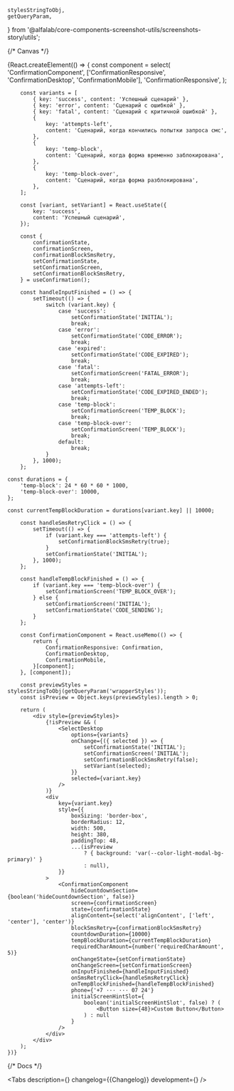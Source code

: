 
    stylesStringToObj,
    getQueryParam,
} from '@alfalab/core-components-screenshot-utils/screenshots-story/utils';

<Meta title='Components/Confirmation' id='Confirmation' />

{/* Canvas */}

<Story name='Confirmation'>
    {React.createElement(() => {
        const component = select(
            'ConfirmationComponent',
            ['ConfirmationResponsive', 'ConfirmationDesktop', 'ConfirmationMobile'],
            'ConfirmationResponsive',
        );

        const variants = [
            { key: 'success', content: 'Успешный сценарий' },
            { key: 'error', content: 'Сценарий с ошибкой' },
            { key: 'fatal', content: 'Сценарий с критичной ошибкой' },
            {
                key: 'attempts-left',
                content: 'Сценарий, когда кончились попытки запроса смс',
            },
            {
                key: 'temp-block',
                content: 'Сценарий, когда форма временно заблокирована',
            },
            {
                key: 'temp-block-over',
                content: 'Сценарий, когда форма разблокирована',
            },
        ];

        const [variant, setVariant] = React.useState({
            key: 'success',
            content: 'Успешный сценарий',
        });

        const {
            confirmationState,
            confirmationScreen,
            confirmationBlockSmsRetry,
            setConfirmationState,
            setConfirmationScreen,
            setConfirmationBlockSmsRetry,
        } = useConfirmation();

        const handleInputFinished = () => {
            setTimeout(() => {
                switch (variant.key) {
                    case 'success':
                        setConfirmationState('INITIAL');
                        break;
                    case 'error':
                        setConfirmationState('CODE_ERROR');
                        break;
                    case 'expired':
                        setConfirmationState('CODE_EXPIRED');
                        break;
                    case 'fatal':
                        setConfirmationScreen('FATAL_ERROR');
                        break;
                    case 'attempts-left':
                        setConfirmationState('CODE_EXPIRED_ENDED');
                        break;
                    case 'temp-block':
                        setConfirmationScreen('TEMP_BLOCK');
                        break;
                    case 'temp-block-over':
                        setConfirmationScreen('TEMP_BLOCK');
                        break;
                    default:
                        break;
                }
            }, 1000);
        };

    const durations = {
        'temp-block': 24 * 60 * 60 * 1000,
        'temp-block-over': 10000,
    };

    const currentTempBlockDuration = durations[variant.key] || 10000;

        const handleSmsRetryClick = () => {
            setTimeout(() => {
                if (variant.key === 'attempts-left') {
                    setConfirmationBlockSmsRetry(true);
                }
                setConfirmationState('INITIAL');
            }, 1000);
        };

        const handleTempBlockFinished = () => {
            if (variant.key === 'temp-block-over') {
                setConfirmationScreen('TEMP_BLOCK_OVER');
            } else {
                setConfirmationScreen('INITIAL');
                setConfirmationState('CODE_SENDING');
            }
        };

        const ConfirmationComponent = React.useMemo(() => {
            return {
                ConfirmationResponsive: Confirmation,
                ConfirmationDesktop,
                ConfirmationMobile,
            }[component];
        }, [component]);

        const previewStyles = stylesStringToObj(getQueryParam('wrapperStyles'));
        const isPreview = Object.keys(previewStyles).length > 0;

        return (
            <div style={previewStyles}>
                {!isPreview && (
                    <SelectDesktop
                        options={variants}
                        onChange={({ selected }) => {
                            setConfirmationState('INITIAL');
                            setConfirmationScreen('INITIAL');
                            setConfirmationBlockSmsRetry(false);
                            setVariant(selected);
                        }}
                        selected={variant.key}
                    />
                )}
                <div
                    key={variant.key}
                    style={{
                        boxSizing: 'border-box',
                        borderRadius: 12,
                        width: 500,
                        height: 380,
                        paddingTop: 48,
                        ...(isPreview
                            ? { background: 'var(--color-light-modal-bg-primary)' }
                            : null),
                    }}
                >
                    <ConfirmationComponent
                        hideCountdownSection={boolean('hideCountdownSection', false)}
                        screen={confirmationScreen}
                        state={confirmationState}
                        alignContent={select('alignContent', ['left', 'center'], 'center')}
                        blockSmsRetry={confirmationBlockSmsRetry}
                        countdownDuration={10000}
                        tempBlockDuration={currentTempBlockDuration}
                        requiredCharAmount={number('requiredCharAmount', 5)}
                        onChangeState={setConfirmationState}
                        onChangeScreen={setConfirmationScreen}
                        onInputFinished={handleInputFinished}
                        onSmsRetryClick={handleSmsRetryClick}
                        onTempBlockFinished={handleTempBlockFinished}
                        phone={'+7 ··· ··· 07 24'}
                        initialScreenHintSlot={
                            boolean('initialScreenHintSlot', false) ? (
                                <Button size={48}>Custom Button</Button>
                            ) : null
                        }
                    />
                </div>
            </div>
        );
    })}

</Story>

{/* Docs */}

<ComponentHeader name='Confirmation' children='Используется для ввода кода подтверждения.' />

<Tabs
    description={<Description />}
    changelog={<Markdown>{Changelog}</Markdown>}
    development={<Development />}
/>
